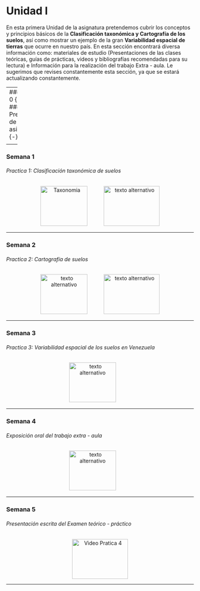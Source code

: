# Unidad I 

En esta primera Unidad de la asignatura pretendemos cubrir los conceptos y principios básicos de la **Clasificación taxonómica y Cartografía de los suelos**, así como mostrar un ejemplo de la gran **Variabilidad espacial de tierras** que ocurre en nuestro país. En esta sección encontrará diversa información como: materiales de estudio (Presentaciones de las clases teóricas, guías de prácticas, videos y bibliografías recomendadas para su lectura) e Información para la realización del trabajo Extra - aula. Le sugerimos que revises constantemente esta sección, ya que se estará actualizando constantemente.

---
### Semana 0 {-}
###### Presentacion de la asignatura {-}

<div>
<p style = 'text-align:center;'>
<a style = 'padding-right: 40px;' href="pdf/Unidad1/Clase_teoria_semana_00.pdf" target="_blank" title="Presentacion de la asignatura"><img src="Imagenes/presentacion2.png" alt="Bienvenida" width="126" height="107"/></a>
<a style = 'padding-right: 40px;' href="pdf/Unidad1/Guia_practica_unidad_1.pdf" target="_blank" title="Guia practica Unidad 1"><img src="Imagenes/practica3.png" alt="Guia Practica 1" width="126" height="107"/></a>
<a href="index.html" target="_blank" title="Video introductorio Practica 1"><img src="Imagenes/youtube5.png" alt="texto alternativo" width="150" height="107"/></a>
</p>
</div>

---

### Semana 1  {-}
###### Practica 1: Clasificación taxonómica de suelos {-}

<div>
<p style = 'text-align:center;'>
<a style = 'padding-right: 40px;' href="pdf/Unidad1/Clase_teoria_semana_01_Clasificacion_suelos.pdf" target="_blank" title="Clasificacion taxonomica de suelos"><img src="Imagenes/presentacion2.png" alt="Taxonomia" width="126" height="107"/></a>
<a href="pdf/xxx.pdf" target="_blank" title="Video introductorio Practica 2"><img src="Imagenes/youtube5.png" alt="texto alternativo" width="150" height="107"/></a>
</p>
</div>

---

### Semana 2{-}
###### Practica 2: Cartografía de suelos {-}

<div>
<p style = 'text-align:center;'>
<a style = 'padding-right: 40px;' href="pdf/Unidad1/Clase_teoria_semana_02_Cartografia.pdf" target="_blank" title="Cartografia de suelos"><img src="Imagenes/presentacion2.png" alt="texto alternativo" width="126" height="107"/></a>
<a href="pdf/xxx.pdf" target="_blank" title="Video introductorio Practica 3"><img src="Imagenes/youtube5.png" alt="texto alternativo" width="150" height="107"/></a>
</p>
</div>

---

### Semana 3{-}
###### Practica 3: Variabilidad espacial de los suelos en Venezuela {-}

<div>
<p style = 'text-align:center;'>
<a style = 'padding-right: 40px;' href="pdf/Unidad1/Clase_teoria_semana_03_Variabilidad_suelos.pdf" target="_blank" title="Variabilidad espacial de suelos en Venezuela"><img src="Imagenes/presentacion2.png" alt="texto alternativo" width="126" height="107"/></a>
<!-- <a href="pdf/xxx.pdf" target="_blank" title="Video sobre trabajo Extra - aula"><img src="Imagenes/youtube5.png" alt="Trabajo Extra - aula" width="150" height="107"/></a> -->
</p>
</div>

---

### Semana 4 {-}
###### Exposición oral del trabajo extra - aula {-}

<div>
<p style = 'text-align:center;'>
<a style = 'padding-right: 40px;' href="pdf/Unidad1/Clase_teoria_semana_04_repaso_U1.pdf" target="_blank" title="Clase de repaso de la unidad 1"><img src="Imagenes/presentacion2.png" alt="texto alternativo" width="126" height="107"/></a>
</p>
</div>
---

### Semana 5 {-}
###### Presentación escrita del Examen teórico - práctico {-}

<div>
<p style = 'text-align:center;'>
<a href="pdf/xxx.pdf" target="_blank" title="Video introductorio Pratica 4"><img src="Imagenes/youtube5.png" alt="Video Pratica 4" width="150" height="107"></a>
</p>
</div>
---
